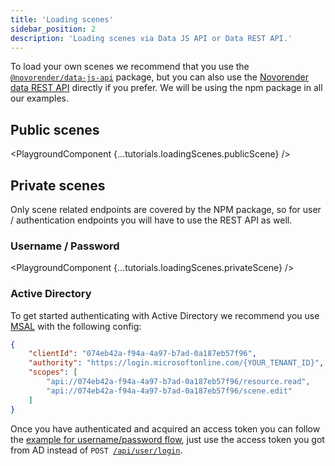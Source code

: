 ---
title: 'Loading scenes'
sidebar_position: 2
description: 'Loading scenes via Data JS API or Data REST API.'
---


To load your own scenes we recommend that you use the [`@novorender/data-js-api`](../data-js-api) package, but you can also use the [Novorender data REST API](/data-rest-api) directly if you prefer. 
We will be using the npm package in all our examples.

## Public scenes

<PlaygroundComponent {...tutorials.loadingScenes.publicScene} />

## Private scenes

Only scene related endpoints are covered by the NPM package, so for user / authentication endpoints you will have to use the REST API as well.

### Username / Password

<PlaygroundComponent {...tutorials.loadingScenes.privateScene} />

### Active Directory

To get started authenticating with Active Directory we recommend you use [MSAL](https://learn.microsoft.com/en-us/azure/active-directory/develop/msal-overview) with the following config:
```json
{
    "clientId": "074eb42a-f94a-4a97-b7ad-0a187eb57f96",
    "authority": "https://login.microsoftonline.com/{YOUR_TENANT_ID}",
    "scopes": [
        "api://074eb42a-f94a-4a97-b7ad-0a187eb57f96/resource.read",
        "api://074eb42a-f94a-4a97-b7ad-0a187eb57f96/scene.edit"
    ]
}
````

Once you have authenticated and acquired an access token you can follow the [example for username/password flow](#username--password), just use the access token you got from AD instead of <code>POST [/api/user/login](/data-rest-api/#/operations/Login)</code>.

